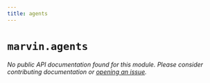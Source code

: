 ```yaml
---
title: agents
---
```


# `marvin.agents`

*No public API documentation found for this module. Please consider contributing documentation or [opening an issue](https://github.com/prefectHQ/marvin/issues/new).*
